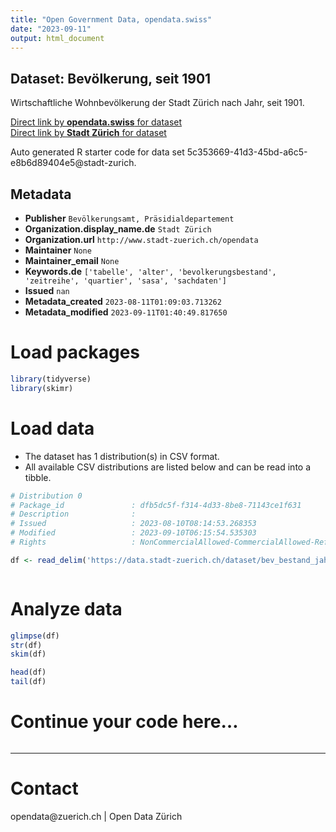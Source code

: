 ```yaml
---
title: "Open Government Data, opendata.swiss"
date: "2023-09-11"
output: html_document
---
```


## Dataset: Bevölkerung, seit 1901


Wirtschaftliche Wohnbevölkerung der Stadt Zürich nach Jahr, seit 1901.


[Direct link by **opendata.swiss** for dataset](https://opendata.swiss/de/dataset/bevolkerung-seit-1901)<br>
[Direct link by **Stadt Zürich** for dataset](https://data.stadt-zuerich.ch/dataset/bev_bestand_jahr_od3243)

Auto generated R starter code for data set 5c353669-41d3-45bd-a6c5-e8b6d89404e5@stadt-zurich.

## Metadata

- **Publisher** `Bevölkerungsamt, Präsidialdepartement`
- **Organization.display_name.de** `Stadt Zürich`
- **Organization.url** `http://www.stadt-zuerich.ch/opendata`
- **Maintainer** `None`
- **Maintainer_email** `None`
- **Keywords.de** `['tabelle', 'alter', 'bevolkerungsbestand', 'zeitreihe', 'quartier', 'sasa', 'sachdaten']`
- **Issued** `nan`
- **Metadata_created** `2023-08-11T01:09:03.713262`
- **Metadata_modified** `2023-09-11T01:40:49.817650`


# Load packages

```r

library(tidyverse)
library(skimr)

```

# Load data

-   The dataset has 1 distribution(s) in CSV format.
-   All available CSV distributions are listed below and can be read into a tibble.

```r

# Distribution 0
# Package_id               : dfb5dc5f-f314-4d33-8be8-71143ce1f631
# Description              : 
# Issued                   : 2023-08-10T08:14:53.268353
# Modified                 : 2023-09-10T06:15:54.535303
# Rights                   : NonCommercialAllowed-CommercialAllowed-ReferenceNotRequired

df <- read_delim('https://data.stadt-zuerich.ch/dataset/bev_bestand_jahr_od3243/download/BEV324OD3243.csv')



```

# Analyze data

```r

glimpse(df)
str(df)
skim(df)

head(df)
tail(df)

```

# Continue your code here...

```r

```

------------------------------------------------------------------------

# Contact

opendata@zuerich.ch | Open Data Zürich

